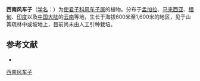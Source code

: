{{Speciesbox
| name = 西南风车子
| status = 
| status_system = 
| image =
| genus = Combretum
| species = griffithii
| authority = Van Huerck et Muell.-Arg.
}}

'''西南风车子'''（[[学名|学名]]：{{lang|la|''Combretum griffithii''}}）为[[使君子科|使君子科]][[风车子属|风车子属]]的植物。分布于[[孟加拉|孟加拉]]、[[马来西亚|马来西亚]]、[[缅甸|缅甸]]、[[印度|印度]]以及[[中国大陆|中国大陆]]的[[云南|云南]]等地，生长于海拔600米至1,600米的地区，见于山箐疏林中或坡地上，目前尚未由人工引种栽培。

== 参考文献 ==
<div class="references-small">
* {{cite web| url =http://www.bioinfo.cn/db05/KmzwSpecies.php?action=view&id=3891| title =西南风车子| work =《中国高等植物数据库全库》| publisher =中国科学院微生物研究所| author =昆明植物研究所| accessdate =2009-02-24| deadurl =yes| archiveurl =https://web.archive.org/web/20160305020955/http://www.bioinfo.cn/db05/KmzwSpecies.php?action=view&id=3891| archivedate =2016-03-05| df =}}
</div>
{{Taxonbar|from=Q15226671}}

[[Category:风车子属|西南风车子]]


{{植物小作品}}